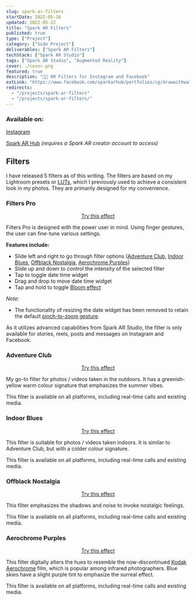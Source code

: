 ```yaml
---
slug: spark-ar-filters
startDate: 2022-05-16
updated: 2022-05-22
title: "Spark AR Filters"
published: true
type: ["Project"]
category: ["Side Project"]
deliverables: ["Spark AR Filters"]
techStack: ["Spark AR Studio"]
tags: ["Spark AR Studio", "Augmented Reality"]
cover: ./cover.png
featured: true
description: "📸✨ AR Filters for Instagram and Facebook"
extLink: "https://www.facebook.com/sparkarhub/portfolios/ig/drawwithwalter/"
redirects:
  - "/projects/spark-ar-filters"
  - "/projects/spark-ar-filters/"
---
```


<BasicImage
  src="https://res.cloudinary.com/wtkw/image/upload/v1652708621/waltertengcom/projects/spark-ar-filters/cover_tfsc1n.png"
  alt="cover"
/>

### Available on:

[Instagram](https://www.instagram.com/drawwithwalter/)

[Spark AR Hub](https://www.facebook.com/sparkarhub/portfolios/ig/drawwithwalter/) _(requires a Spark AR creator account to access)_

## Filters

I have released 5 filters as of this writing. The filters are based on my Lightroom presets or [LUTs](https://en.wikipedia.org/wiki/Lookup_table), which I previously used to achieve a consistent look in my photos. They are primarily designed for my convenience.

### Filters Pro

<BasicImage
  src="https://res.cloudinary.com/wtkw/image/upload/v1653208734/waltertengcom/projects/spark-ar-filters/filters-pro-preview-2_vxjcts.gif"
  alt="filters pro"
  width="40%"
  link="https://www.instagram.com/ar/1246423669460612"
/>
<div align="center">
  <a href="https://www.instagram.com/ar/1246423669460612" target="_blank">
    Try this effect
  </a>
</div>

Filters Pro is designed with the power user in mind. Using finger gestures, the
user can fine-tune various settings.

**Features include:**

- Slide left and right to go through filter options ([Adventure Club](#adventure-club), [Indoor Blues](#indoor-blues), [Offblack Nostalgia](#offblack-nostalgia), [Aerochrome Purples](#aerochrome-purples))
- Slide up and down to control the intensity of the selected filter
- Tap to toggle date time widget
- Drag and drop to move date time widget
- Tap and hold to toggle [Bloom effect](<https://en.wikipedia.org/wiki/Bloom_(shader_effect)>)

_Note:_

- The functionality of resizing the date widget has been removed to retain the default [pinch-to-zoom gesture](/garden/learn-spark-ar-in-public#3-understanding-gestures).

As it utilizes advanced capabilities from Spark AR Studio, the filter is only available for stories, reels, posts and messages on Instagram and Facebook.

### Adventure Club

<BasicImage
  src="https://res.cloudinary.com/wtkw/image/upload/v1652711974/waltertengcom/projects/spark-ar-filters/adventure-club_s0feku.png"
  alt="adventure club"
  width="40%"
  link="https://www.instagram.com/ar/1056106541780685"
/>

<div align="center">
  <a href="https://www.instagram.com/ar/1056106541780685" target="_blank">
    Try this effect
  </a>
</div>

My go-to filter for photos / videos taken in the outdoors. It has a greenish-yellow warm colour signature that emphasizes the summer vibes.

This filter is available on all platforms, including real-time calls and existing media.

### Indoor Blues

<BasicImage
  src="https://res.cloudinary.com/wtkw/image/upload/v1652711974/waltertengcom/projects/spark-ar-filters/indoor-blues_ww6ja4.png"
  alt="indoor blues"
  width="40%"
  link="https://www.instagram.com/ar/1162143911286480"
/>

<div align="center">
  <a href="https://www.instagram.com/ar/1162143911286480" target="_blank">
    Try this effect
  </a>
</div>

This filter is suitable for photos / videos taken indoors. It is similar to Adventure Club, but with a colder colour signature.

This filter is available on all platforms, including real-time calls and existing media.

### Offblack Nostalgia

<BasicImage
  src="https://res.cloudinary.com/wtkw/image/upload/v1652711973/waltertengcom/projects/spark-ar-filters/offblack-nostalgia_qwtwpj.png"
  alt="offblack nostalgia"
  width="40%"
  link="https://www.instagram.com/ar/393715796101316"
/>

<div align="center">
  <a href="https://www.instagram.com/ar/393715796101316" target="_blank">
    Try this effect
  </a>
</div>

This filter emphasizes the shadows and noise to invoke nostalgic feelings.

This filter is available on all platforms, including real-time calls and existing media.

### Aerochrome Purples

<BasicImage
  src="https://res.cloudinary.com/wtkw/image/upload/v1652711973/waltertengcom/projects/spark-ar-filters/aerochrome-purples_b3xpqo.png"
  alt="aerochrome purples"
  width="40%"
  link="https://www.instagram.com/ar/488087239722660"
/>

<div align="center">
  <a href="https://www.instagram.com/ar/488087239722660" target="_blank">
    Try this effect
  </a>
</div>

This filter digitally alters the hues to resemble the now-discontinued [Kodak Aerochrome](https://www.thephoblographer.com/2013/01/30/what-is-kodak-aerochrome-a-beginners-guide-to-the-confusion-of-lomochrome-purple/) film, which is popular among infrared photographers. Blue skies have a slight purple tint to emphasize the surreal effect.

This filter is available on all platforms, including real-time calls and existing media.
